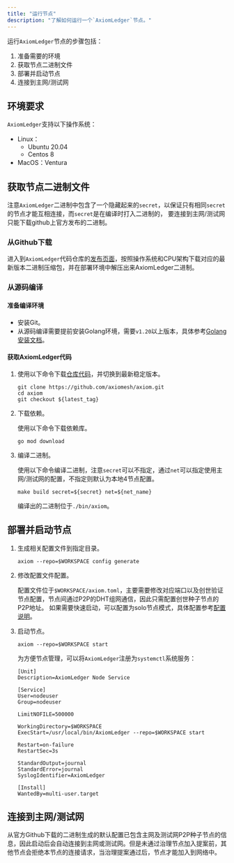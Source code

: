 ```yaml
---
title: "运行节点"
description: "了解如何运行一个`AxiomLedger`节点。"
---
```


运行`AxiomLedger`节点的步骤包括：
1. 准备需要的环境
2. 获取节点二进制文件
3. 部署并启动节点
4. 连接到主网/测试网

## 环境要求
`AxiomLedger`支持以下操作系统：
- Linux：
    - Ubuntu 20.04
    - Centos 8
- MacOS：Ventura

## 获取节点二进制文件
注意`AxiomLedger`二进制中包含了一个隐藏起来的`secret`，以保证只有相同`secret`的节点才能互相连接，而`secret`是在编译时打入二进制的，
要连接到主网/测试网只能下载github上官方发布的二进制。

### 从Github下载
进入到`AxiomLedger`代码仓库的[发布页面](https://github.com/axiomesh/axiom/releases)，按照操作系统和CPU架构下载对应的最新版本二进制压缩包，并在部署环境中解压出来AxiomLedger二进制。

### 从源码编译
#### 准备编译环境
- 安装Git。
- 从源码编译需要提前安装Golang环境，需要`v1.20`以上版本，具体参考[Golang安装文档](https://go.dev/doc/install)。

#### 获取AxiomLedger代码
1. 使用以下命令下载[仓库代码](https://github.com/axiomesh/axiom)，并切换到最新稳定版本。

    ```shell
    git clone https://github.com/axiomesh/axiom.git
    cd axiom
    git checkout ${latest_tag}
    ```

2. 下载依赖。

    使用以下命令下载依赖库。
    ```shell
    go mod download
    ```

3. 编译二进制。

    使用以下命令编译二进制，注意`secret`可以不指定，通过`net`可以指定使用主网/测试网的配置，不指定则默认为本地4节点配置。
    ```shell
    make build secret=${secret} net=${net_name}
    ```
    编译出的二进制位于`./bin/axiom`。


## 部署并启动节点
1. 生成相关配置文件到指定目录。

    ```shell
    axiom --repo=$WORKSPACE config generate
    ```

2. 修改配置文件配置。

    配置文件位于`$WORKSPACE/axiom.toml`，主要需要修改对应端口以及创世验证节点配置，节点间通过P2P的DHT组网通信，因此只需配置创世种子节点的P2P地址。
    如果需要快速启动，可以配置为solo节点模式，具体配置参考[配置说明]()。

3. 启动节点。

    ```shell
    axiom --repo=$WORKSPACE start
    ```
    为方便节点管理，可以将`AxiomLedger`注册为`systemctl`系统服务：
    ```shell
    [Unit]
    Description=AxiomLedger Node Service

    [Service]
    User=nodeuser
    Group=nodeuser

    LimitNOFILE=500000

    WorkingDirectory=$WORKSPACE
    ExecStart=/usr/local/bin/AxiomLedger --repo=$WORKSPACE start

    Restart=on-failure
    RestartSec=3s

    StandardOutput=journal
    StandardError=journal
    SyslogIdentifier=AxiomLedger

    [Install]
    WantedBy=multi-user.target
    ```

## 连接到主网/测试网
从官方Github下载的二进制生成的默认配置已包含主网及测试网P2P种子节点的信息，因此启动后会自动连接到主网或测试网。但是未通过治理节点加入提案前，其他节点会拒绝本节点的连接请求，当治理提案通过后，节点才能加入到网络中。

